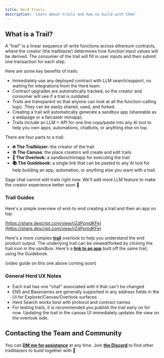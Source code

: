 ```yaml
---
title: Herd Trails
description: 'Learn about trails and how to build with them'
---
```


## What is a Trail?

A "trail" is a linear sequence of write functions across ethereum contracts, where the creator (the trailblazer) determines how function input values will be derived. The consumer of the trail will fill in user inputs and then submit one transaction for each step.

Here are some key benefits of trails:

- Immediately use any deployed contract with LLM search/support, no waiting for integrations from the Herd team.
- Contract upgrades are automatically tracked, so the creator and consumer will see if a trail is outdated.
- Trails are transparent so that anyone can look at all the function-calling logic. They can be easily shared, used, and forked.
- Creating a trail will automatically generate a sandbox app (shareable as a webpage or a farcaster miniapp).
- Trails include an LLM + API for one line copy/paste into any AI tool to help you own apps, automations, chatbots, or anything else on top.

There are four parts to a trail:

- **🔥 The Trailblazer**: the creator of the trail
- **⚙️ The Canvas**: the place creators will create and edit trails
- **🔭 The Overlook:** a sandbox/miniapp for executing the trail
- **📚 The Guidebook:** a single link that can be pasted to any AI tool for help building an app, automation, or anything else you want with a trail.

<Info>
Sage chat cannot edit trails right now. We'll add more LLM feature to make the creator experience better soon 🙂
</Info>

### Trail Guides

Here's a simple overview of end-to-end creating a trail and then an app on top:

[https://share.descript.com/view/jiZdPpmdKFe](https://share.descript.com/view/jiZdPpmdKFe)

Here's a more complex [**trail**](https://herd.eco/trails/0197137c-2be8-7c84-a6dd-69a6daa97026/walk) overlook to help you understand the end product output. The underlying trail can be viewed/forked by clicking the trail icon in the sandbox. Here's a [**link to an app**](https://v0.dev/chat/trail-api-implementation-Ipk7PqiYLXy) built off the same trail, using the Guidebook.

(video guide on this one above coming soon)

### General Herd UX Notes

- Each trail has one "chat" associated with it that can't be changed
- ENS and Basenames are generally supported in any address fields in the UI for Explorer/Canvas/Overlook surfaces
- Herd Search works best with protocol and contract names
- For testing trails, it is recommended you publish the trail early on for now. Updating the trail in the canvas UI immediately updates the view on the overlook side.

## Contacting the Team and Community

You can [**DM me for assistance**](https://t.me/andrewhong5297) at any time. Join [**the Discord**](https://discord.gg/dqxt4mqfKe) to find other trailblazers to build together with 🙂
